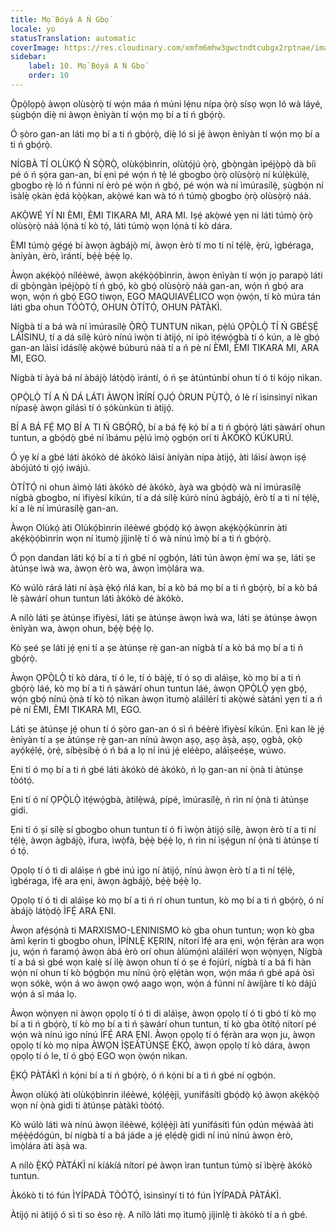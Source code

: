 ```yaml
---
title: Mọ̀ Bóyá A Ń Gbọ́
locale: yo
statusTranslation: automatic
coverImage: https://res.cloudinary.com/xmfm6mhw3gwctndtcubgx2rptnae/image/upload/v1740337243/small_cover_educacion_fundamental_a051170f1c.webp
sidebar:
    label: 10. Mọ̀ Bóyá A Ń Gbọ́
    order: 10
---
```

Ọ̀pọ̀lọpọ̀ àwọn olùsọ̀rọ̀ tí wọ́n máa ń múni lẹ́nu nípa ọ̀rọ̀ sísọ wọn ló wà láyé, ṣùgbọ́n díẹ̀ ni àwọn ènìyàn tí wọ́n mọ bí a ti ń gbọ́rọ̀.

Ó ṣòro gan-an láti mọ bí a ti ń gbọ́rọ̀, díẹ̀ ló sì jẹ́ àwọn ènìyàn tí wọ́n mọ bí a ti ń gbọ́rọ̀.

NÍGBÀ TÍ OLÙKỌ́ Ń SỌ̀RỌ̀, olùkọ́bìnrin, olùtọ́jú ọ̀rọ̀, gbọ̀ngàn ìpéjọ̀pọ̀ dà bíi pé ó ń ṣọ́ra gan-an, bí ẹni pé wọ́n ń tẹ̀ lé gbogbo ọ̀rọ̀ olùsọ̀rọ̀ ní kúlẹ̀kúlẹ̀, gbogbo rẹ̀ ló ń fúnni ní èrò pé wọ́n ń gbọ́, pé wọ́n wà ní ìmúrasílẹ̀, ṣùgbọ́n ní ìsàlẹ̀ ọkàn ẹ̀dá kọ̀ọ̀kan, akọ̀wé kan wà tó ń túmọ̀ gbogbo ọ̀rọ̀ olùsọ̀rọ̀ náà.

AKỌ̀WÉ YÍ NI ÈMI, ÈMI TIKARA MI, ARA MI. Iṣẹ́ akọ̀wé yẹn ni láti túmọ̀ ọ̀rọ̀ olùsọ̀rọ̀ náà lọ́nà tí kò tọ́, láti túmọ̀ wọn lọ́nà tí kò dára.

ÈMI túmọ̀ gẹ́gẹ́ bí àwọn àgbájọ̀ mí, àwọn èrò tí mo ti ní tẹ́lẹ̀, ẹ̀rù, ìgbéraga, àníyàn, èrò, ìrántí, bẹ́ẹ̀ bẹ́ẹ̀ lọ.

Àwọn akẹ́kọ̀ọ́ níléèwé, àwọn akẹ́kọ̀ọ́bìnrin, àwọn ènìyàn tí wọ́n jọ parapọ̀ láti di gbọ̀ngàn ìpéjọ̀pọ̀ tí ń gbọ́, kò gbọ́ olùsọ̀rọ̀ náà gan-an, wọ́n ń gbọ́ ara wọn, wọ́n ń gbọ́ EGO tiwọn, EGO MAQUIAVÉLICO wọn ọ̀wọ́n, tí kò múra tán láti gba ohun TÓÒTỌ́, OHUN ÒTÍTỌ́, OHUN PÀTÀKÌ.

Nígbà tí a bá wà ní ìmúrasílẹ̀ Ọ̀RỌ̀ TUNTUN nìkan, pẹ̀lú ỌPỌ̀LỌ̀ TÍ Ń GBÉṢẸ́ LÁÌSINU, tí a dá sílẹ̀ kúrò nínú ìwọ̀n ti àtijọ́, ní ipò ìtẹ́wọ́gbà tí ó kún, a lè gbọ́ gan-an láìsí ìdásílẹ̀ akọ̀wé búburú náà tí a ń pè ní ÈMI, ÈMI TIKARA MI, ARA MI, EGO.

Nígbà tí àyà bá ní àbájọ̀ látọ̀dọ̀ ìrántí, ó ń ṣe àtúntúnbí ohun tí ó ti kójọ nìkan.

ỌPỌ̀LỌ̀ TÍ A Ń DÁ LÁTI ÀWỌN ÌRÍRÍ ỌJỌ́ ÒRUN PỤ̀TỌ̀, ó lè rí ìsinsìnyí nìkan nípasẹ̀ àwọn gilásì tí ó ṣókùnkùn ti àtijọ́.

BÍ A BÁ FẸ́ MỌ BÍ A TI Ń GBỌ́RỌ̀, bí a bá fẹ́ kọ́ bí a ti ń gbọ́rọ̀ láti ṣàwárí ohun tuntun, a gbọ́dọ̀ gbé ní ìbámu pẹ̀lú ìmọ̀ ọgbọ́n orí ti ÀKÓKÒ KÚKURÚ.

Ó yẹ kí a gbé láti àkókò dé àkókò láìsí àníyàn nípa àtijọ́, àti láìsí àwọn iṣẹ́ àbójútó ti ọjọ́ iwájú.

ÒTÍTỌ́ ni ohun àìmọ̀ láti àkókò dé àkókò, àyà wa gbọ́dọ̀ wà ní ìmúrasílẹ̀ nígbà gbogbo, ní ìfiyèsí kíkún, tí a dá sílẹ̀ kúrò nínú àgbájọ̀, èrò tí a ti ní tẹ́lẹ̀, kí a lè ní ìmúrasílẹ̀ gan-an.

Àwọn Olùkọ́ àti Olùkọ́bìnrin iléèwé gbọ́dọ̀ kọ́ àwọn akẹ́kọ̀ọ́kùnrin àti akẹ́kọ̀ọ́bìnrin wọn ní ìtumọ̀ jíjinlẹ̀ tí ó wà nínú ìmọ̀ bí a ti ń gbọ́rọ̀.

Ó pọn dandan láti kọ́ bí a ti ń gbé ní ọgbọ́n, láti tún àwọn ẹ̀mí wa ṣe, láti ṣe àtúnṣe ìwà wa, àwọn èrò wa, àwọn ìmọ̀lára wa.

Kò wúlò rárá láti ní àṣà ẹ̀kọ́ ńlá kan, bí a kò bá mọ bí a ti ń gbọ́rọ̀, bí a kò bá lè ṣàwárí ohun tuntun láti àkókò dé àkókò.

A nílò láti ṣe àtúnṣe ìfiyèsí, láti ṣe àtúnṣe àwọn ìwà wa, láti ṣe àtúnṣe àwọn ènìyàn wa, àwọn ohun, bẹ́ẹ̀ bẹ́ẹ̀ lọ.

Kò ṣeé ṣe láti jẹ́ ẹni tí a ṣe àtúnṣe rẹ̀ gan-an nígbà tí a kò bá mọ bí a ti ń gbọ́rọ̀.

Àwọn ỌPỌ̀LỌ̀ tí kò dára, tí ó le, tí ó bàjẹ́, tí ó sọ di aláìṣe, kò mọ bí a ti ń gbọ́rọ̀ láé, kò mọ bí a ti ń ṣàwárí ohun tuntun láé, àwọn ỌPỌ̀LỌ̀ yẹn gbọ́, wọ́n gbọ́ nínú ọ̀nà tí kò tọ́ nìkan àwọn ìtumọ̀ aláìlérí ti akọ̀wé sàtánì yẹn tí a ń pè ní ÈMI, ÈMI TIKARA MI, EGO.

Láti ṣe àtúnṣe jẹ́ ohun tí ó ṣòro gan-an ó sì ń béèrè ìfiyèsí kíkún. Ẹnì kan lè jẹ́ ènìyàn tí a ṣe àtúnṣe rẹ̀ gan-an nínú àwọn aṣọ, aṣọ àṣà, aṣọ, ọgbà, ọkọ̀ ayọ́kẹ́lẹ́, ọ̀rẹ́, síbẹ̀síbẹ̀ ó ń bá a lọ ní inú jẹ́ eléèpo, aláìṣeéṣe, wúwo.

Ẹni tí ó mọ bí a ti ń gbé láti àkókò dé àkókò, ń lọ gan-an ní ọ̀nà ti àtúnṣe tòótọ́.

Ẹni tí ó ní ỌPỌ̀LỌ̀ ìtẹ́wọ́gbà, àtilẹ̀wá, pípé, ìmúrasílẹ̀, ń rìn ní ọ̀nà ti àtúnṣe gidi.

Ẹni tí ó ṣí sílẹ̀ sí gbogbo ohun tuntun tí ó fi ìwọ̀n àtijọ́ sílẹ̀, àwọn èrò tí a ti ní tẹ́lẹ̀, àwọn àgbájọ̀, ìfura, ìwọ̀fà, bẹ́ẹ̀ bẹ́ẹ̀ lọ, ń rìn ní ìṣẹ́gun ní ọ̀nà ti àtúnṣe tí ó tọ́.

Ọpọlọ tí ó ti di aláìṣe ń gbé inú igo ní àtijọ́, nínú àwọn èrò tí a ti ní tẹ́lẹ̀, ìgbéraga, ìfẹ́ ara ẹni, àwọn àgbájọ̀, bẹ́ẹ̀ bẹ́ẹ̀ lọ.

Ọpọlọ tí ó ti di aláìṣe kò mọ bí a ti ń rí ohun tuntun, kò mọ bí a ti ń gbọ́rọ̀, ó ní àbájọ̀ látọ̀dọ̀ ÌFẸ́ ARA ẸNI.

Àwọn afẹ́sọ́nà ti MARXISMO-LENINISMO kò gba ohun tuntun; wọn kò gba àmì kẹrin ti gbogbo ohun, ÌPÍNLẸ̀ KẸRIN, nítorí ìfẹ́ ara ẹni, wọ́n fẹ́ràn ara wọn ju, wọ́n ń faramọ́ àwọn àbá èrò orí ohun àlùmọ́nì aláìlérí wọn wọ̀nyẹn, Nígbà tí a bá sì gbé wọn kalẹ̀ sí ilẹ̀ àwọn ohun tí ó ṣe é fojúrí, nígbà tí a bá fi hàn wọ́n ní ohun tí kò bọ́gbọ́n mu nínú ọ̀rọ̀ ẹlẹ́tàn wọn, wọ́n máa ń gbé apá òsì wọn sókè, wọ́n á wo àwọn ọwọ́ aago wọn, wọ́n á fúnni ní àwíjàre tí kò dájú wọ́n á sì máa lọ.

Àwọn wọ̀nyẹn ni àwọn ọpọlọ tí ó ti di aláìṣe, àwọn ọpọlọ tí ó ti gbó tí kò mọ bí a ti ń gbọ́rọ̀, tí kò mọ bí a ti ń ṣàwárí ohun tuntun, tí kò gba òtítọ́ nítorí pé wọ́n wà nínú igo nínú ÌFẸ́ ARA ẸNI. Àwọn ọpọlọ tí ó fẹ́ràn ara wọn ju, àwọn ọpọlọ tí kò mọ nípa ÀWỌN ÌṢEÀTÚNṢE Ẹ̀KỌ́, àwọn ọpọlọ tí kò dára, àwọn ọpọlọ tí ó le, tí ó gbọ́ EGO wọn ọ̀wọ́n nìkan.

Ẹ̀KỌ́ PÀTÁKÌ ń kọ́ni bí a ti ń gbọ́rọ̀, ó ń kọ́ni bí a ti ń gbé ní ọgbọ́n.

Àwọn olùkọ́ àti olùkọ́bìnrin iléèwé, kọ́lẹ́ẹ̀jì, yunifásítì gbọ́dọ̀ kọ́ àwọn akẹ́kọ̀ọ́ wọn ní ọ̀nà gidi ti àtúnṣe pàtàkì tòótọ́.

Kò wúlò láti wà nínú àwọn iléèwé, kọ́lẹ́ẹ̀jì àti yunifásítì fún ọdún mẹ́wàá àti mẹ́ẹ̀ẹ́dógún, bí nígbà tí a bá jáde a jẹ́ ẹlẹ́dẹ̀ gidi ní inú nínú àwọn èrò, ìmọ̀lára àti àṣà wa.

A nílò Ẹ̀KỌ́ PÀTÁKÌ ní kíákíá nítorí pé àwọn ìran tuntun túmọ̀ sí ìbẹ̀rẹ̀ àkókò tuntun.

Àkókò ti tó fún ÌYÍPADÀ TÒÓTỌ́, ìsinsìnyí ti tó fún ÌYÍPADÀ PÀTÁKÌ.

Àtijọ́ ni àtijọ́ ó sì ti so èso rẹ̀. A nílò láti mọ ìtumọ̀ jíjinlẹ̀ ti àkókò tí a ń gbé.

